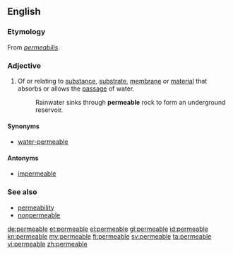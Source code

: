 {{also|perméable}}
==English==

===Etymology===
From {{etyl|la}} ''[[permeabilis]]''.

===Adjective===
{{en-adj}}

# Of or relating to [[substance]], [[substrate]], [[membrane]] or [[material]] that absorbs or allows the [[passage]] of water.
#:Rainwater sinks through '''permeable''' rock to form an underground reservoir.

====Synonyms====
* [[water-permeable]]

====Antonyms====
* [[impermeable]]

===See also===
* [[permeability]]
* [[nonpermeable]]

[[de:permeable]]
[[et:permeable]]
[[el:permeable]]
[[gl:permeable]]
[[id:permeable]]
[[kn:permeable]]
[[my:permeable]]
[[fi:permeable]]
[[sv:permeable]]
[[ta:permeable]]
[[vi:permeable]]
[[zh:permeable]]